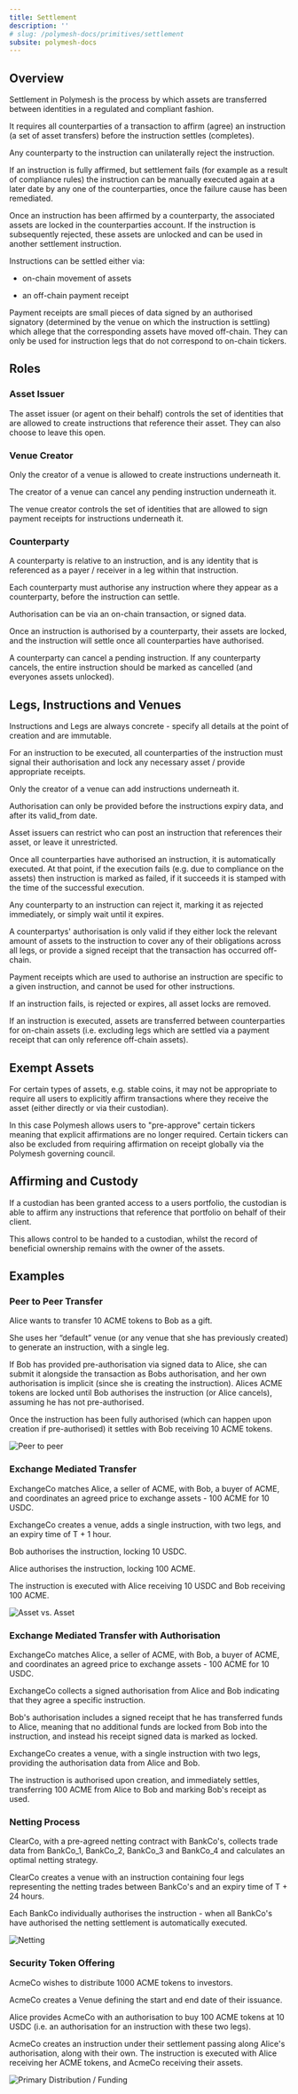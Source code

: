 ```yaml
---
title: Settlement
description: ''
# slug: /polymesh-docs/primitives/settlement
subsite: polymesh-docs
---
```


## Overview

Settlement in Polymesh is the process by which assets are transferred between identities in a regulated and compliant fashion.

It requires all counterparties of a transaction to affirm (agree) an instruction (a set of asset transfers) before the instruction settles (completes).

Any counterparty to the instruction can unilaterally reject the instruction.

If an instruction is fully affirmed, but settlement fails (for example as a result of compliance rules) the instruction can be manually executed again at a later date by any one of the counterparties, once the failure cause has been remediated.

Once an instruction has been affirmed by a counterparty, the associated assets are locked in the counterparties account. If the instruction is subsequently rejected, these assets are unlocked and can be used in another settlement instruction.

Instructions can be settled either via:

- on-chain movement of assets

- an off-chain payment receipt

Payment receipts are small pieces of data signed by an authorised signatory (determined by the venue on which the instruction is settling) which allege that the corresponding assets have moved off-chain. They can only be used for instruction legs that do not correspond to on-chain tickers.

## Roles

### Asset Issuer

The asset issuer (or agent on their behalf) controls the set of identities that are allowed to create instructions that reference their asset. They can also choose to leave this open.

### Venue Creator

Only the creator of a venue is allowed to create instructions underneath it.

The creator of a venue can cancel any pending instruction underneath it.

The venue creator controls the set of identities that are allowed to sign payment receipts for instructions underneath it.

### Counterparty

A counterparty is relative to an instruction, and is any identity that is referenced as a payer / receiver in a leg within that instruction.

Each counterparty must authorise any instruction where they appear as a counterparty, before the instruction can settle.

Authorisation can be via an on-chain transaction, or signed data.

Once an instruction is authorised by a counterparty, their assets are locked, and the instruction will settle once all counterparties have authorised.

A counterparty can cancel a pending instruction. If any counterparty cancels, the entire instruction should be marked as cancelled (and everyones assets unlocked).

## Legs, Instructions and Venues

Instructions and Legs are always concrete - specify all details at the point of creation and are immutable.

For an instruction to be executed, all counterparties of the instruction must signal their authorisation and lock any necessary asset / provide appropriate receipts.

Only the creator of a venue can add instructions underneath it.

Authorisation can only be provided before the instructions expiry data, and after its valid_from date.

Asset issuers can restrict who can post an instruction that references their asset, or leave it unrestricted.

Once all counterparties have authorised an instruction, it is automatically executed. At that point, if the execution fails (e.g. due to compliance on the assets) then instruction is marked as failed, if it succeeds it is stamped with the time of the successful execution.

Any counterparty to an instruction can reject it, marking it as rejected immediately, or simply wait until it expires.

A counterpartys' authorisation is only valid if they either lock the relevant amount of assets to the instruction to cover any of their obligations across all legs, or provide a signed receipt that the transaction has occurred off-chain.

Payment receipts which are used to authorise an instruction are specific to a given instruction, and cannot be used for other instructions.

If an instruction fails, is rejected or expires, all asset locks are removed.

If an instruction is executed, assets are transferred between counterparties for on-chain assets (i.e. excluding legs which are settled via a payment receipt that can only reference off-chain assets).

## Exempt Assets

For certain types of assets, e.g. stable coins, it may not be appropriate to require all users to explicitly affirm transactions where they receive the asset (either directly or via their custodian).

In this case Polymesh allows users to "pre-approve" certain tickers meaning that explicit affirmations are no longer required. Certain tickers can also be excluded from requiring affirmation on receipt globally via the Polymesh governing council.

## Affirming and Custody

If a custodian has been granted access to a users portfolio, the custodian is able to affirm any instructions that reference that portfolio on behalf of their client.

This allows control to be handed to a custodian, whilst the record of beneficial ownership remains with the owner of the assets.

## Examples

### Peer to Peer Transfer

Alice wants to transfer 10 ACME tokens to Bob as a gift.

She uses her “default” venue (or any venue that she has previously created) to generate an instruction, with a single leg.

If Bob has provided pre-authorisation via signed data to Alice, she can submit it alongside the transaction as Bobs authorisation, and her own authorisation is implicit (since she is creating the instruction). Alices ACME tokens are locked until Bob authorises the instruction (or Alice cancels), assuming he has not pre-authorised.

Once the instruction has been fully authorised (which can happen upon creation if pre-authorised) it settles with Bob receiving 10 ACME tokens.

![Peer to peer](../images/P2P.png)

### Exchange Mediated Transfer

ExchangeCo matches Alice, a seller of ACME, with Bob, a buyer of ACME, and coordinates an agreed price to exchange assets - 100 ACME for 10 USDC.

ExchangeCo creates a venue, adds a single instruction, with two legs, and an expiry time of T + 1 hour.

Bob authorises the instruction, locking 10 USDC.

Alice authorises the instruction, locking 100 ACME.

The instruction is executed with Alice receiving 10 USDC and Bob receiving 100 ACME.

![Asset vs. Asset](../images/TvT.png)

### Exchange Mediated Transfer with Authorisation

ExchangeCo matches Alice, a seller of ACME, with Bob, a buyer of ACME, and coordinates an agreed price to exchange assets - 100 ACME for 10 USDC.

ExchangeCo collects a signed authorisation from Alice and Bob indicating that they agree a specific instruction.

Bob's authorisation includes a signed receipt that he has transferred funds to Alice, meaning that no additional funds are locked from Bob into the instruction, and instead his receipt signed data is marked as locked.

ExchangeCo creates a venue, with a single instruction with two legs, providing the authorisation data from Alice and Bob.

The instruction is authorised upon creation, and immediately settles, transferring 100 ACME from Alice to Bob and marking Bob's receipt as used.

### Netting Process

ClearCo, with a pre-agreed netting contract with BankCo's, collects trade data from BankCo_1, BankCo_2, BankCo_3 and BankCo_4 and calculates an optimal netting strategy.

ClearCo creates a venue with an instruction containing four legs representing the netting trades between BankCo's and an expiry time of T + 24 hours.

Each BankCo individually authorises the instruction - when all BankCo's have authorised the netting settlement is automatically executed.

![Netting](../images/Netting.png)

### Security Token Offering

AcmeCo wishes to distribute 1000 ACME tokens to investors.

AcmeCo creates a Venue defining the start and end date of their issuance.

Alice provides AcmeCo with an authorisation to buy 100 ACME tokens at 10 USDC (i.e. an authorisation for an instruction with these two legs).

AcmeCo creates an instruction under their settlement passing along Alice's authorisation, along with their own. The instruction is executed with Alice receiving her ACME tokens, and AcmeCo receiving their assets.

![Primary Distribution / Funding](../images/STO.png)
